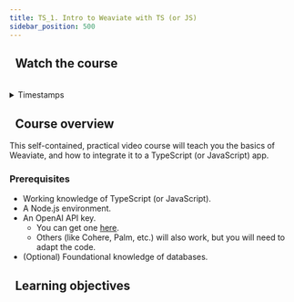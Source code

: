 ```yaml
---
title: TS_1. Intro to Weaviate with TS (or JS)
sidebar_position: 500
---
```



## <i class="fa-solid fa-chalkboard-user"></i>&nbsp;&nbsp;Watch the course


<ReactPlayer className="react-player" url='https://youtu.be/pKP048O19I8' controls='true' />
<br/>

<details>
  <summary>Timestamps</summary>

| Section                                              | Timestamp |
|------------------------------------------------------|-----------|
| **Welcome**                                          | 00:00     |
| → About Weaviate                                     | 01:24     |
| → Prerequisites                                      | 03:25     |
| → What is a vector database?                         | 06:32     |
| **Getting Started**                                  | 09:39     |
| → Weaviate Cloud Services setup                      | 10:47     |
| → Inference API setup                                | 12:54     |
| → Client library setup                               | 14:31     |
| **Loading Data**                                     | 19:37     |
| → Creating a schema                                  | 19:56     |
| → Loading data objects                               | 23:15     |
| → Class properties                                   | 29:29     |
| **Querying**                                         | 32:02     |
| → Run queries                                        | 32:20     |
| → Generative search / retrieval augmented generation | 39:09     |
| **Thank you**                                        | 43:10     |

</details>

## <i class="fa-solid fa-chalkboard-user"></i>&nbsp;&nbsp;Course overview

This self-contained, practical video course will teach you the basics of Weaviate, and how to integrate it to a TypeScript (or JavaScript) app.

### Prerequisites

- Working knowledge of TypeScript (or JavaScript).
- A Node.js environment.
- An OpenAI API key.
    - You can get one [here](https://platform.openai.com/signup).
    - Others (like Cohere, Palm, etc.) will also work, but you will need to adapt the code.
- (Optional) Foundational knowledge of databases.

## <i class="fa-solid fa-chalkboard-user"></i>&nbsp;&nbsp;Learning objectives

<LearningGoals courseName="intro_weaviate_typescript"/>
